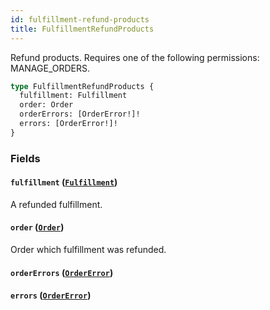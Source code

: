 ```yaml
---
id: fulfillment-refund-products
title: FulfillmentRefundProducts
---
```



Refund products. Requires one of the following permissions: MANAGE_ORDERS.

```graphql
type FulfillmentRefundProducts {
  fulfillment: Fulfillment
  order: Order
  orderErrors: [OrderError!]!
  errors: [OrderError!]!
}
```


### Fields

#### `fulfillment` ([`Fulfillment`](../../../developer/api-reference/objects/fulfillment))

A refunded fulfillment.


#### `order` ([`Order`](../../../developer/api-reference/objects/order))

Order which fulfillment was refunded.


#### `orderErrors` ([`OrderError`](../../../developer/api-reference/objects/order-error))




#### `errors` ([`OrderError`](../../../developer/api-reference/objects/order-error))






